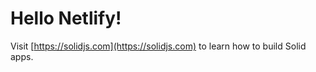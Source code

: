 
# Hello Netlify!

<Counter />

Visit [https://solidjs.com](https://solidjs.com) to learn how to build Solid apps.
